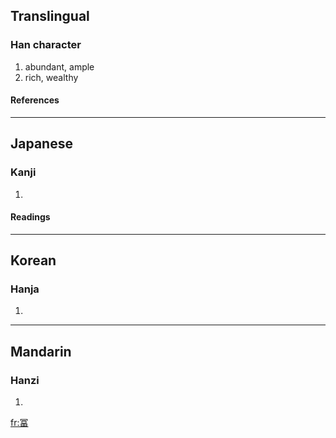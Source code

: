 {{see|富}}

==Translingual==
===Han character===
{{Han char|rn=14|rad=冖|as=09|sn=11|four=|canj=月一口田 (BMRW), X月一口田 (XBMRW)}}
# abundant, ample
# rich, wealthy
====References====
{{Han ref|kx=0131.030|dkj=01592|dj=0293.130|hdz=10305.030|uh=51A8|ud=20904}}
----
==Japanese==
===Kanji===
{{ja-kanji|grade=|rs=冖09}}
# {{defn|Japanese}}
====Readings====
{{ja-readings|on=[[ふ]] (fu), [[ふう]] (fū)|kun=[[とむ]] (tomu)}}
----
==Korean==
===Hanja===
{{ko-hanja|hangeul=부|rv=bu|mr=pu}}
# {{defn|Korean}}
----
==Mandarin==
===Hanzi===
{{cmn-hanzi|pin=[[fù]] (fu4)|wg=fu<sup>4</sup>}}
# {{defn|Mandarin}}

[[fr:冨]]